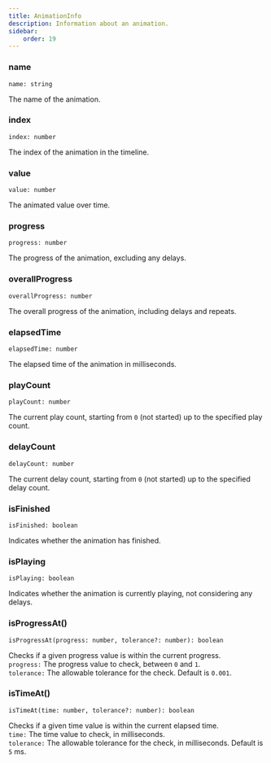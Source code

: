 ```yaml
---
title: AnimationInfo
description: Information about an animation.
sidebar:
    order: 19
---
```


### name

`name: string`

The name of the animation.

### index

`index: number`

The index of the animation in the timeline.

### value

`value: number`

The animated value over time.

### progress

`progress: number`

The progress of the animation, excluding any delays.

### overallProgress

`overallProgress: number`

The overall progress of the animation, including delays and repeats.

### elapsedTime

`elapsedTime: number`

The elapsed time of the animation in milliseconds.

### playCount

`playCount: number`

The current play count, starting from `0` (not started) up to the specified play count.

### delayCount

`delayCount: number`

The current delay count, starting from `0` (not started) up to the specified delay count.

### isFinished

`isFinished: boolean`

Indicates whether the animation has finished.

### isPlaying

`isPlaying: boolean`

Indicates whether the animation is currently playing, not considering any delays.

### isProgressAt()

`isProgressAt(progress: number, tolerance?: number): boolean`

Checks if a given progress value is within the current progress.<br />
`progress:` The progress value to check, between `0` and `1`.<br />
`tolerance:` The allowable tolerance for the check. Default is `0.001`.

### isTimeAt()

`isTimeAt(time: number, tolerance?: number): boolean`

Checks if a given time value is within the current elapsed time.<br />
`time:` The time value to check, in milliseconds.<br />
`tolerance:` The allowable tolerance for the check, in milliseconds. Default is `5` ms.
